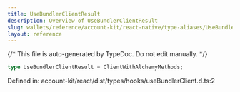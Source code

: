 ```yaml
---
title: UseBundlerClientResult
description: Overview of UseBundlerClientResult
slug: wallets/reference/account-kit/react-native/type-aliases/UseBundlerClientResult
layout: reference
---
```


{/* This file is auto-generated by TypeDoc. Do not edit manually. */}

```ts
type UseBundlerClientResult = ClientWithAlchemyMethods;
```

Defined in: account-kit/react/dist/types/hooks/useBundlerClient.d.ts:2
